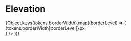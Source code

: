 

<Meta title="Foundations/Border Width" />

# Elevation

<div
  style={{
    display: "grid",
    gridTemplateColumns: "repeat(3, 1fr)",
    gap: "1rem",
  }}
>
  {Object.keys(tokens.borderWidth).map((borderLevel) => (
    <Card
      key={borderLevel}
      lead={borderLevel}
      title="Integer"
      content={
        <div
          style={{
            width: "10rem",
            height: "3rem",
            padding: "0.5rem",
            border: `${tokens.borderWidth[borderLevel]}px solid #0c0a09`,
          }}
        >
          {tokens.borderWidth[borderLevel]}px
        </div>
      }
    />
  ))}
</div>
